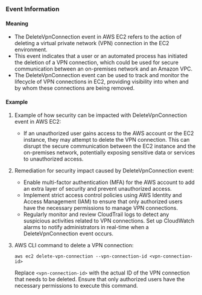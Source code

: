 
### Event Information

#### Meaning

- The DeleteVpnConnection event in AWS EC2 refers to the action of deleting a virtual private network (VPN) connection in the EC2 environment.
- This event indicates that a user or an automated process has initiated the deletion of a VPN connection, which could be used for secure communication between an on-premises network and an Amazon VPC.
- The DeleteVpnConnection event can be used to track and monitor the lifecycle of VPN connections in EC2, providing visibility into when and by whom these connections are being removed.

#### Example

1. Example of how security can be impacted with DeleteVpnConnection event in AWS EC2:
   - If an unauthorized user gains access to the AWS account or the EC2 instance, they may attempt to delete the VPN connection. This can disrupt the secure communication between the EC2 instance and the on-premises network, potentially exposing sensitive data or services to unauthorized access.

2. Remediation for security impact caused by DeleteVpnConnection event:
   - Enable multi-factor authentication (MFA) for the AWS account to add an extra layer of security and prevent unauthorized access.
   - Implement strict access control policies using AWS Identity and Access Management (IAM) to ensure that only authorized users have the necessary permissions to manage VPN connections.
   - Regularly monitor and review CloudTrail logs to detect any suspicious activities related to VPN connections. Set up CloudWatch alarms to notify administrators in real-time when a DeleteVpnConnection event occurs.

3. AWS CLI command to delete a VPN connection:
   ```
   aws ec2 delete-vpn-connection --vpn-connection-id <vpn-connection-id>
   ```
   Replace `<vpn-connection-id>` with the actual ID of the VPN connection that needs to be deleted. Ensure that only authorized users have the necessary permissions to execute this command.

